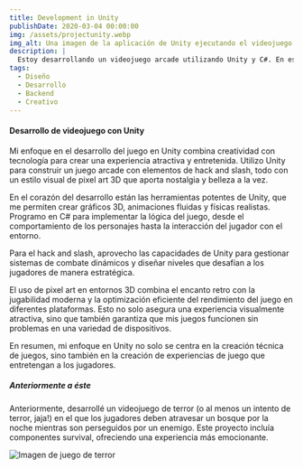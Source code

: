 ```yaml
---
title: Development in Unity
publishDate: 2020-03-04 00:00:00
img: /assets/projectunity.webp
img_alt: Una imagen de la aplicación de Unity ejecutando el videojuego
description: |
  Estoy desarrollando un videojuego arcade utilizando Unity y C#. En este proyecto, me encargo de la programación de la lógica del juego, la implementación de mecánicas de juego y la integración de gráficos y sonidos para crear una experiencia entretenida.
tags:
  - Diseño
  - Desarrollo
  - Backend
  - Creativo
---
```


#### Desarrollo de videojuego con Unity

Mi enfoque en el desarrollo del juego en Unity combina creatividad con tecnología para crear una experiencia atractiva y entretenida. Utilizo Unity para construir un juego arcade con elementos de hack and slash, todo con un estilo visual de pixel art 3D que aporta nostalgia y belleza a la vez.

En el corazón del desarrollo están las herramientas potentes de Unity, que me permiten crear gráficos 3D, animaciones fluidas y físicas realistas. Programo en C# para implementar la lógica del juego, desde el comportamiento de los personajes hasta la interacción del jugador con el entorno.

Para el hack and slash, aprovecho las capacidades de Unity para gestionar sistemas de combate dinámicos y diseñar niveles que desafían a los jugadores de manera estratégica.

El uso de pixel art en entornos 3D combina el encanto retro con la jugabilidad moderna y la optimización eficiente del rendimiento del juego en diferentes plataformas. Esto no solo asegura una experiencia visualmente atractiva, sino que también garantiza que mis juegos funcionen sin problemas en una variedad de dispositivos.

En resumen, mi enfoque en Unity no solo se centra en la creación técnica de juegos, sino también en la creación de experiencias de juego que entretengan a los jugadores.

##### Anteriormente a éste

Anteriormente, desarrollé un videojuego de terror (o al menos un intento de terror, jaja!) en el que los jugadores deben atravesar un bosque por la noche mientras son perseguidos por un enemigo. Este proyecto incluía componentes survival, ofreciendo una experiencia más emocionante.

![Imagen de juego de terror](/assets/terror.webp)



